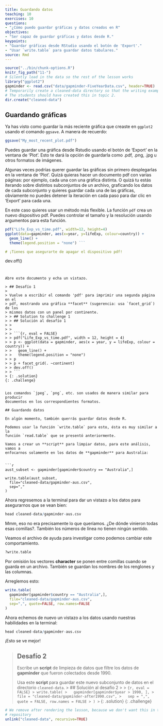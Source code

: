 ```yaml
---
title: Guardando datos
teaching: 10
exercises: 10
questions:
- "¿Cómo puedo guardar gráficas y datos creados en R"
objectives:
- "Ser capaz de guardar gráficas y datos desde R."
keypoints:
- "Guardar gráficas desde RStudio usando el botón de 'Export'."
- "Usar `write.table` para guardar datos tabulares."
source: Rmd
---
```


```r
source("../bin/chunk-options.R")
knitr_fig_path("11-")
# Silently load in the data so the rest of the lesson works
library("ggplot2")
gapminder <- read.csv("data/gapminder-FiveYearData.csv", header=TRUE)
# Temporarily create a cleaned-data directory so that the writing examples work
# The students should have created this in topic 2.
dir.create("cleaned-data")
```

## Guardando gráficas

Ya has visto como guardar la más reciente gráfica que creaste en `ggplot2`
usando el comando `ggsave`. A manera de recuerdo:

```r
ggsave("My_most_recent_plot.pdf")
```
Puedes guardar una gráfica desde Rstudio usando el botón de 'Export' en la
ventana de 'Plot'. Esto te dará la opción de guardarla como .pdf, .png, .jpg
u otros formatos de imágenes.

Algunas veces podrías querer guardar las gráficas sin primero desplegarlas
en la ventana de 'Plot'. Quizá quieras hacer un documento pdf con varias
páginas: por ejemplo, cada una con una gráfica distinta. O quizá tu estás
iterando sobre distintos subconjuntos de un archivo, graficando los datos
de cada subconjunto y quieres guardar cada una de las gráficas, obviamente no
puedes detener la iteración en cada paso para dar clic en 'Export' para
cada una.

En este caso quieres usar un método más flexible. La función `pdf` crea un
nuevo dispositivo pdf. Puedes controlar el tamaño y la resolución usando
argumentos para esta función.


```r
pdf("Life_Exp_vs_time.pdf", width=12, height=4)
ggplot(data=gapminder, aes(x=year, y=lifeExp, colour=country)) +
  geom_line() +
  theme(legend.position = "none") ```

# ¡Tienes que asegurarte de apagar el dispositivo pdf!

```
dev.off()
```


Abre este documento y echa un vistazo.

> ## Desafío 1
>
> Vuelve a escribir el comando 'pdf' para imprimir una segunda página en el
> pdf, mostrando una gráfica **facet** (sugerencia: usa `facet_grid`) de los
> mismos datos con un panel por continente.
> > ## Solution to challenge 1
> > ## Solución al desafío 1
> >
> >
> > ```{r, eval = FALSE}
> > pdf("Life_Exp_vs_time.pdf", width = 12, height = 4)
> > p <- ggplot(data = gapminder, aes(x = year, y = lifeExp, colour = country)) +
> >   geom_line() +
> >   theme(legend.position = "none")
> > p
> > p + facet_grid(. ~continent)
> > dev.off()
> > ```
> {: .solution}
{: .challenge}


Los comandos `jpeg`, `png`, etc. son usados de manera similar para producir
documentos en los correspondientes formatos.

## Guardando datos

En algún momento, también querrás guardar datos desde R.

Podemos usar la función `write.table` para esto, ésta es muy similar a la
función `read.table` que se presentó anteriormente.

Vamos a crear un **script** para limpiar datos, para este análisis, vamos a
enfocarnos solamente en los datos de **gapminder** para Australia:


```r
aust_subset <- gapminder[gapminder$country == "Australia",]

write.table(aust_subset,
  file="cleaned-data/gapminder-aus.csv",
  sep=","
)
```

Ahora regresemos a la terminal para dar un vistazo a los datos para
asegurarnos que se vean bien:

```r
head cleaned-data/gapminder-aus.csv
```

Mmm, eso no era precisamente lo que queríamos. ¿De dónde vinieron todas
esas comillas?. También los números de línea no tienen ningún sentido.

Veamos el archivo de ayuda para investigar como podemos cambiar este
comportamiento.

```r
?write.table
```

Por omisión los vectores **character** se ponen entre comillas cuando se
guarda en un archivo. También se guardan los nombres de los renglones y las
columnas.

Arreglemos esto:

```r
write.table(
  gapminder[gapminder$country == "Australia",],
  file="cleaned-data/gapminder-aus.csv",
  sep=",", quote=FALSE, row.names=FALSE
)
```

Ahora echemos de nuevo un vistazo a los datos usando nuestras habilidades en
la terminal:

```r
head cleaned-data/gapminder-aus.csv
```

¡Esto se ve mejor!

> ## Desafío 2
>
> Escribe un **script** de limpieza de datos que filtre los datos de
> **gapminder** que fueron colectados desde 1990.
>
> Usa este **script** para guardar este nuevo subconjunto de datos en el
> directorio `cleaned-data`.
> > ## Solución al desafío 2
> >
> > ```{r, eval = FALSE}
> > write.table(
> >   gapminder[gapminder$year > 1990, ],
> >   file = "cleaned-data/gapminder-after1990.csv",
> >   sep = ",", quote = FALSE, row.names = FALSE
> > )
> > ```
> {: .solution}
{: .challenge}

```r
# We remove after rendering the lesson, because we don't want this in the lesson
# repository
unlink("cleaned-data", recursive=TRUE)
```


